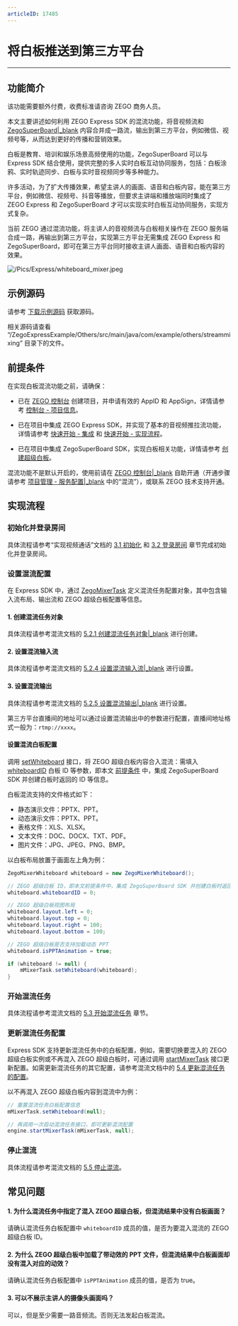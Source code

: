```yaml
---
articleID: 17485
---
```

# 将白板推送到第三方平台

- - -

## 功能简介

<div class="mk-warning">

该功能需要额外付费，收费标准请咨询 ZEGO 商务人员。  
</div>

本文主要讲述如何利用 ZEGO Express SDK 的混流功能，将音视频流和 [ZegoSuperBoard\|_blank](#11287) 内容合并成一路流，输出到第三方平台，例如微信、视频号等，从而达到更好的传播和营销效果。

白板是教育、培训和娱乐场景高频使用的功能，ZegoSuperBoard 可以与 Express SDK 结合使用，提供完整的多人实时白板互动协同服务，包括：白板涂鸦、实时轨迹同步、白板与实时音视频同步等多种能力。

许多活动，为了扩大传播效果，希望主讲人的画面、语音和白板内容，能在第三方平台，例如微信、视频号、抖音等播放，但要求主讲端和播放端同时集成了 ZEGO Express 和 ZegoSuperBoard 才可以实现实时白板互动协同服务，实现方式复杂。

当前 ZEGO 通过混流功能，将主讲人的音视频流与白板相关操作在 ZEGO 服务端合成一路，再输出到第三方平台，实现第三方平台无需集成 ZEGO Express 和 ZegoSuperBoard，即可在第三方平台同时接收主讲人画面、语音和白板内容的效果。

![/Pics/Express/whiteboard_mixer.jpeg](http://doc.oa.zego.im/Pics/Express/whiteboard_mixer.jpeg)


## 示例源码

请参考 [下载示例源码](!DownloadDemo/DownloadDemo) 获取源码。

相关源码请查看 “/ZegoExpressExample/Others/src/main/java/com/example/others/streammixing” 目录下的文件。

## 前提条件

在实现白板混流功能之前，请确保：

- 已在 [ZEGO 控制台](https://console.zego.im) 创建项目，并申请有效的 AppID 和 AppSign，详情请参考 [控制台 - 项目信息](https://doc-zh.zego.im/article/12107)。
- 已在项目中集成 ZEGO Express SDK，并实现了基本的音视频推拉流功能，详情请参考 [快速开始 - 集成](!Integration/SDK_Integration) 和 [快速开始 - 实现流程](!Integration/Solution_Implementation)。

- 已在项目中集成 ZegoSuperBoard SDK，实现白板相关功能，详情请参考 [创建超级白板](!ZegoSuperBoard-QuickStart/CreateWboard)。

<div class = 'mk-warning'>

混流功能不是默认开启的，使用前请在 [ZEGO 控制台\|_blank](https://console.zego.im) 自助开通（开通步骤请参考 [项目管理 - 服务配置\|_blank](#14214) 中的“混流”），或联系 ZEGO 技术支持开通。
</div>


## 实现流程

### 初始化并登录房间

具体流程请参考“实现视频通话”文档的 [3.1 初始化](!Integration/Solution_Implementation#4_1) 和 [3.2 登录房间](!Integration/Solution_Implementation#4_2) 章节完成初始化并登录房间。

### 设置混流配置


在 Express SDK 中，通过 [ZegoMixerTask](@-ZegoMixerTask) 定义混流任务配置对象，其中包含输入流布局、输出流和 ZEGO 超级白板配置等信息。

#### 1. 创建混流任务对象

具体流程请参考混流文档的 [5.2.1 创建混流任务对象\|_blank](!Other_Functions/Mixer#5_2_1) 进行创建。

#### 2. 设置混流输入流

具体流程请参考混流文档的 [5.2.4 设置混流输入流\|_blank](!Other_Functions/Mixer#5_2_4) 进行设置。

#### 3. 设置混流输出

具体流程请参考混流文档的 [5.2.5 设置混流输出\|_blank](!Other_Functions/Mixer#5_2_5) 进行设置。

<div class="mk-hint">


第三方平台直播间的地址可以通过设置混流输出中的参数进行配置，直播间地址格式一般为：`rtmp://xxxx`。
</div>


#### 设置混流白板配置

调用 [setWhiteboard](@setWhiteboard) 接口，将 ZEGO 超级白板内容合入混流：需填入 [whiteboardID](@whiteboardID-ZegoMixerWhiteboard) 白板 ID 等参数，即本文 [前提条件](!Push_the_whiteboard#2) 中，集成 ZegoSuperBoard SDK 并创建白板时返回的 ID 等信息。

<Note title="说明">


白板混流支持的文件格式如下：
- 静态演示文件：PPTX、PPT。
- 动态演示文件：PPTX、PPT。
- 表格文件：XLS、XLSX。
- 文本文件：DOC、DOCX、TXT、PDF。
- 图片文件：JPG、JPEG、PNG、BMP。
</Note>

以白板布局放置于画面左上角为例：

```java
ZegoMixerWhiteboard whiteboard = new ZegoMixerWhiteboard();

// ZEGO 超级白板 ID，即本文前提条件中，集成 ZegoSuperBoard SDK 并创建白板时返回的 ID
whiteboard.whiteboardID = 0;

// ZEGO 超级白板视图布局
whiteboard.layout.left = 0;
whiteboard.layout.top = 0;
whiteboard.layout.right = 100;
whiteboard.layout.bottom = 100;

// ZEGO 超级白板是否支持加载动态 PPT
whiteboard.isPPTAnimation = true;

if (whiteboard != null) {
    mMixerTask.setWhiteboard(whiteboard);
}
```

### 开始混流任务

具体流程请参考混流文档的 [5.3 开始混流任务](!Other_Functions/Mixer#5_3) 章节。


### 更新混流任务配置

Express SDK 支持更新混流任务中的白板配置，例如，需要切换要混入的 ZEGO 超级白板实例或不再混入 ZEGO 超级白板时，可通过调用 [startMixerTask](@startMixerTask) 接口更新配置。如需更新混流任务的其它配置，请参考混流文档中的 [5.4 更新混流任务的配置](!Other_Functions/Mixer#5_4)。

以不再混入 ZEGO 超级白板内容到混流中为例：

```java
// 重置混流任务白板配置信息
mMixerTask.setWhiteboard(null);

// 再调用一次启动混流任务接口，即可更新混流配置
engine.startMixerTask(mMixerTask, null);
```

### 停止混流

具体流程请参考混流文档的 [5.5 停止混流](!Other_Functions/Mixer#5_5)。


## 常见问题

#### 1. 为什么混流任务中指定了混入 ZEGO 超级白板，但混流结果中没有白板画面？

  请确认混流任务白板配置中 `whiteboardID` 成员的值，是否为要混入混流的 ZEGO 超级白板 ID。

#### 2. 为什么 ZEGO 超级白板中加载了带动效的 PPT 文件，但混流结果中白板画面却没有混入对应的动效？

  请确认混流任务白板配置中 `isPPTAnimation` 成员的值，是否为 true。

#### 3. 可以不展示主讲人的摄像头画面吗？
可以，但是至少需要一路音频流。否则无法发起白板混流。
